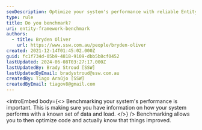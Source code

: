 ```yaml
---
seoDescription: Optimize your system's performance with reliable Entity Framework benchmarking, ensuring accurate insights for code optimization and improved application speed.
type: rule
title: Do you benchmark?
uri: entity-framework-benchmark
authors:
  - title: Bryden Oliver
    url: https://www.ssw.com.au/people/bryden-oliver
created: 2021-12-14T01:45:02.000Z
guid: fc1f734d-05b9-4818-9109-dbb5b8cf0452
lastUpdated: 2024-06-08T03:27:17.000Z
lastUpdatedBy: Brady Stroud [SSW]
lastUpdatedByEmail: bradystroud@ssw.com.au
createdBy: Tiago Araújo [SSW]
createdByEmail: tiagov8@gmail.com
---
```


<introEmbed
  body={<>
Benchmarking your system's performance is important. This is making sure you have information on how your system performs with a known set of data and load.
  </>}
/>
Benchmarking allows you to then optimize code and actually know that things improved.
